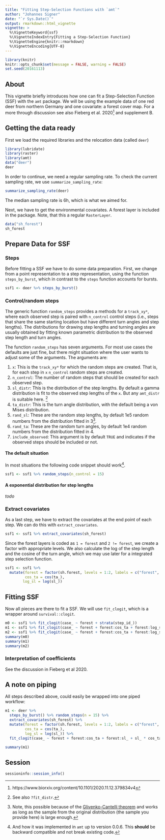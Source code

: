```yaml
---
title: "Fitting Step-Selection Functions with `amt`"
author: "Johannes Signer"
date: "`r Sys.Date()`"
output: rmarkdown::html_vignette
vignette: >
  %\VignetteKeyword{ssf}
  %\VignetteIndexEntry{Fitting a Step-Selection Function}
  %\VignetteEngine{knitr::rmarkdown}
  %\VignetteEncoding{UTF-8}
---
```


```r
library(knitr)
knitr::opts_chunk$set(message = FALSE, warning = FALSE)
set.seed(20161113)
```


## About

This vignette briefly introduces how one can fit a Step-Selection Function (SSF) with the `amt` package. We will be using the example data of one red deer from northern Germany and one covariate: a forest cover map. For a more through discussion see also Fieberg et al. 2020^[https://www.biorxiv.org/content/10.1101/2020.11.12.379834v4] and supplement B.

## Getting the data ready

First we load the required libraries and the relocation data (called `deer`)

```r
library(lubridate)
library(raster)
library(amt)
data("deer")
deer
```

In order to continue, we need a regular sampling rate. To check the current sampling rate, we use `summarize_sampling_rate`:

```r
summarize_sampling_rate(deer)
```

The median sampling rate is 6h, which is what we aimed for.


Next, we have to get the environmental covariates. A forest layer is included in the package. Note, that this a regular `RasterLayer`. 

```r
data("sh_forest")
sh_forest
```

## Prepare Data for SSF

### Steps

Before fitting a SSF we have to do some data preparation. First, we change from a point representation to a step representation, using the function `steps_by_burst`, which in contrast to the `steps` function accounts for bursts.

```r
ssf1 <- deer %>% steps_by_burst()
```

### Control/random steps

The generic function `random_steps` provides a methods for a `track_xy*`, where each observed step is paired with `n_control` control steps (i.e., steps that share the same starting location but have different turn angles and step lengths). The distributions for drawing step lengths and turning angles are usually obtained by fitting known parametric distribution to the observed step length and turn angles. 

The function `random_steps` has seven arguments. For most use cases the defaults are just fine, but there might situation where the user wants to adjust some of the arguments. The arguments are:  

1. `x`: This is the `track_xy*` for which the random steps are created. That is, for each step in `x` `n_control` random steps are created. 
2. `n_control`: The number of random steps that should be created for each observed step.
3. `sl_distr`: This is the distribution of the step lengths. By default a gamma distribution is fit to the observed step lengths of the `x`. But any `amt_distr` is suitable here. ^[See also `?fit_distr`.]
4. `ta_distr`: This is the turn angle distribution, with the default being a von Mises distribution.
5. `rand_sl`: These are the random step lengths, by default 1e5 random numbers from the distribution fitted in 3^[Note, this possible because of the [Glivenko-Cantelli theorem](https://en.wikipedia.org/wiki/Glivenko%E2%80%93Cantelli_theorem) and works as long as the sample from the original distribution (the sample you provide here) is large enough.].
6. `rand_ta`: These are the random turn angles, by default 1e4 random numbers from the distribution fitted in 4.
7. `include_observed`: This argument is by default `TRUE` and indicates if the observed steps should be included or not.


#### The default situation

In most situations the following code snippet should work^[And how it was implemented in `amt` up to version 0.0.6. This **should** be backward compatible and not break existing code.]. 

```r
ssf1 <- ssf1 %>% random_steps(n_control = 15)
```

#### A exponential distribution for step lengths

*todo*


### Extract covariates

As a last step, we have to extract the covariates at the end point of each step. We can do this with `extract_covariates`.

```r
ssf1 <- ssf1 %>% extract_covariates(sh_forest) 
```


Since the forest layers is coded as `1 = forest` and `2 != forest`, we create a factor with appropriate levels. We also calculate the log of the step length and the cosine of the turn angle, which we may use later for a integrated step selection function.


```r
ssf1 <- ssf1 %>% 
  mutate(forest = factor(sh.forest, levels = 1:2, labels = c("forest", "non-forest")), 
         cos_ta = cos(ta_), 
        log_sl = log(sl_)) 
```

## Fitting SSF 

Now all pieces are there to fit a SSF. We will use `fit_clogit`, which is a wrapper around `survival::clogit`.

```r
m0 <- ssf1 %>% fit_clogit(case_ ~ forest + strata(step_id_))
m1 <- ssf1 %>% fit_clogit(case_ ~ forest + forest:cos_ta + forest:log_sl + log_sl * cos_ta + strata(step_id_))
m2 <- ssf1 %>% fit_clogit(case_ ~ forest + forest:cos_ta + forest:log_sl + log_sl + cos_ta + strata(step_id_))
summary(m0)
summary(m1)
summary(m2)
```

### Interpretation of coefficients

See the discussion in Fieberg et al 2020.

## A note on piping

All steps described above, could easily be wrapped into one piped workflow:

```r
m1 <- deer %>% 
  steps_by_burst() %>% random_steps(n = 15) %>% 
  extract_covariates(sh_forest) %>% 
  mutate(forest = factor(sh.forest, levels = 1:2, labels = c("forest", "non-forest")), 
         cos_ta = cos(ta_), 
         log_sl = log(sl_)) %>% 
  fit_clogit(case_ ~ forest + forest:cos_ta + forest:sl_ + sl_ * cos_ta + strata(step_id_))
```

```r
summary(m1)
```


## Session

```r
sessioninfo::session_info()
```

